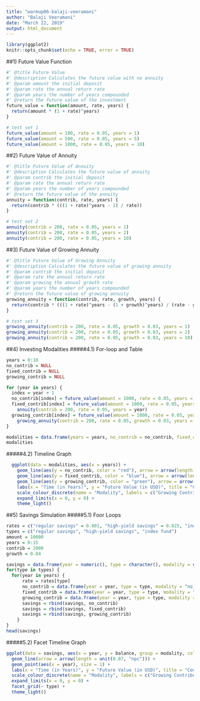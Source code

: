 ```yaml
---
title: "warmup06-balaji-veeramani"
author: "Balaji Veeramani"
date: "March 22, 2019"
output: html_document
---
```


```r
library(ggplot2)
knitr::opts_chunk$set(echo = TRUE, error = TRUE)
```

##1) Future Value Function
```r
#' @title Future Value
#' @description Calculates the future value with no annuity
#' @param amount the initial deposit
#' @param rate the annual return rate
#' @param years the number of years compounded
#' @return the future value of the investment
future_value = function(amount, rate, years) {
  return(amount * (1 + rate)^years)
}

# test set 1
future_value(amount = 100, rate = 0.05, years = 1)
future_value(amount = 500, rate = 0.05, years = 5)
future_value(amount = 1000, rate = 0.05, years = 10)
```

##2) Future Value of Annuity
```r
#' @title Future Value of Annuity
#' @description Calculates the future value of annuity
#' @param contrib the initial deposit
#' @param rate the annual return rate
#' @param years the number of years compounded
#' @return the future value of the annuity
annuity = function(contrib, rate, years) {
  return(contrib * (((1 + rate)^years - 1) / rate))
}

# test set 2
annuity(contrib = 200, rate = 0.05, years = 1)
annuity(contrib = 200, rate = 0.05, years = 2)
annuity(contrib = 200, rate = 0.05, years = 10)
```

##3) Future Value of Growing Annuity
```r
#' @title Future Value of Growing Annuity
#' @description Calculates the future value of growing annuity
#' @param contrib the initial deposit
#' @param rate the annual return rate
#' @param growing the annual growth rate
#' @param years the number of years compounded
#' @return the future value of growing annuity
growing_annuity = function(contrib, rate, growth, years) {
  return(contrib * (((1 + rate)^years - (1 + growth)^years) / (rate - growth)))
}

# test set 3
growing_annuity(contrib = 200, rate = 0.05, growth = 0.03, years = 1)
growing_annuity(contrib = 200, rate = 0.05, growth = 0.03, years = 2)
growing_annuity(contrib = 200, rate = 0.05, growth = 0.03, years = 10)
```

##4) Investing Modalities
#####4.1) For-loop and Table
```r
years = 0:10
no_contrib = NULL
fixed_contrib = NULL
growing_contrib = NULL

for (year in years) {
  index = year + 1
  no_contrib[index] = future_value(amount = 1000, rate = 0.05, years = year)
  fixed_contrib[index] = future_value(amount = 1000, rate = 0.05, years = year) + 
    annuity(contrib = 200, rate = 0.05, years = year)
  growing_contrib[index] = future_value(amount = 1000, rate = 0.05, years = year) + 
    growing_annuity(contrib = 200, rate = 0.05, growth = 0.03, years = year)
}

modalities = data.frame(years = years, no_contrib = no_contrib, fixed_contrib = fixed_contrib, growing_contrib = growing_contrib)
modalities
```

#####4.2) Timeline Graph
```r
  ggplot(data = modalities, aes(x = years)) + 
    geom_line(aes(y = no_contrib, color = "red"), arrow = arrow(length = unit(0.03, "npc"))) + 
    geom_line(aes(y = fixed_contrib, color = "blue"), arrow = arrow(length = unit(0.03, "npc"))) + 
    geom_line(aes(y = growing_contrib, color = "green"), arrow = arrow(length = unit(0.03, "npc"))) + 
    labs(x = "Time (in Years)", y = "Future Value (in USD)", title = "Comparison of Future Value Modalities") +
    scale_colour_discrete(name = "Modality", labels = c("Growing Contribution", "Fixed Contribution", "No Contribution"), breaks = c("green", "blue", "red")) +
    expand_limits(x = 0, y = 0) +
    theme_light()
```

##5) Savings Simulation
#####5.1) Foor Loops
```r
rates = c("regular savings" = 0.001, "high-yield savings" = 0.025, "index fund" = 0.065)
types = c("regular savings", "high-yield savings", "index fund")
amount = 10000
years = 0:15
contrib = 2000
growth = 0.04

savings = data.frame(year = numeric(), type = character(), modality = character(), rate = numeric(), balance = numeric(), row.names = NULL)
for(type in types) {
  for(year in years) {
      rate = rates[type]
      no_contrib = data.frame(year = year, type = type, modality = "no_contrib", rate = rate, balance = future_value(amount, rate, year), row.names = NULL)
      fixed_contrib = data.frame(year = year, type = type, modality = "fixed_contrib", rate = rate, balance = future_value(amount, rate, year) +annuity(contrib, rate, year), row.names = NULL)
      growing_contrib = data.frame(year = year, type = type, modality = "growing_contrib", rate = rate, balance = future_value(amount, rate, year) + growing_annuity(contrib, rate, growth, year), row.names = NULL)
      savings = rbind(savings, no_contrib)
      savings = rbind(savings, fixed_contrib)
      savings = rbind(savings, growing_contrib)
    }
}
head(savings)
```

#####5.2) Facet Timeline Graph
```r
ggplot(data = savings, aes(x = year, y = balance, group = modality, color = modality)) + 
  geom_line(arrow = arrow(length = unit(0.07, "npc"))) + 
  geom_point(aes(x = year), size = 1) +
  labs(x = "Time (in Years)", y = "Future Value (in USD)", title = "Comparison of Future Value Modalities across Different Rates") +
  scale_colour_discrete(name = "Modality", labels = c("Growing Contribution", "Fixed Contribution", "No Contribution"), breaks = c("growing_contrib", "fixed_contrib", "no_contrib")) +
  expand_limits(x = 0, y = 0) +
  facet_grid(~ type) + 
  theme_light()
```
